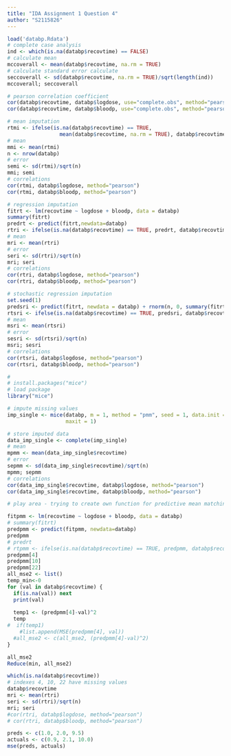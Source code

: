 ```yaml
---
title: "IDA Assignment 1 Question 4"
author: "S2115826"
---
```


```r
load('databp.Rdata')
# complete case analysis
ind <- which(is.na(databp$recovtime) == FALSE)
# calculate mean  
mccoverall <- mean(databp$recovtime, na.rm = TRUE)
# calculate standard error calculate
seccoverall <- sd(databp$recovtime, na.rm = TRUE)/sqrt(length(ind))
mccoverall; seccoverall

```

```r
# pearson correlation coefficient
cor(databp$recovtime, databp$logdose, use="complete.obs", method="pearson")
cor(databp$recovtime, databp$bloodp, use="complete.obs", method="pearson")

```

```r

# mean imputation
rtmi <- ifelse(is.na(databp$recovtime) == TRUE, 
                 mean(databp$recovtime, na.rm = TRUE), databp$recovtime)
# mean
mmi <- mean(rtmi)
n <- nrow(databp)
# error
semi <- sd(rtmi)/sqrt(n)
mmi; semi
# correlations
cor(rtmi, databp$logdose, method="pearson")
cor(rtmi, databp$bloodp, method="pearson")
```


```r
# regression imputation
fitrt <- lm(recovtime ~ logdose + bloodp, data = databp)
summary(fitrt)
predrt <- predict(fitrt,newdata=databp)
rtri <- ifelse(is.na(databp$recovtime) == TRUE, predrt, databp$recovtime)
# mean
mri <- mean(rtri)
# error
seri <- sd(rtri)/sqrt(n)
mri; seri 
# correlations
cor(rtri, databp$logdose, method="pearson")
cor(rtri, databp$bloodp, method="pearson")
```


```r
# stochastic regression imputation
set.seed(1)
predsri <- predict(fitrt, newdata = databp) + rnorm(n, 0, summary(fitrt)$sigma)
rtsri <- ifelse(is.na(databp$recovtime) == TRUE, predsri, databp$recovtime)
# mean
msri <- mean(rtsri)
# error
sesri <- sd(rtsri)/sqrt(n)
msri; sesri
# correlations
cor(rtsri, databp$logdose, method="pearson")
cor(rtsri, databp$bloodp, method="pearson")

```


```r
# 
# install.packages("mice") 
# load package
library("mice")                                 

# impute missing values
imp_single <- mice(databp, m = 1, method = "pmm", seed = 1, data.init = databp,
                   maxit = 1) 

# store imputed data
data_imp_single <- complete(imp_single) 
# mean
mpmm <- mean(data_imp_single$recovtime)
# error
sepmm <- sd(data_imp_single$recovtime)/sqrt(n)
mpmm; sepmm
# correlations
cor(data_imp_single$recovtime, databp$logdose, method="pearson")
cor(data_imp_single$recovtime, databp$bloodp, method="pearson")
```



```r
# play area - trying to create own function for predictive mean matching

fitpmm <- lm(recovtime ~ logdose + bloodp, data = databp)
# summary(fitrt)
predpmm <- predict(fitpmm, newdata=databp)
predpmm
# predrt
# rtpmm <- ifelse(is.na(databp$recovtime) == TRUE, predpmm, databp$recovtime)
predpmm[4]
predpmm[10]
predpmm[22]
all_mse2 <- list()
temp_min<-0
for (val in databp$recovtime) {
  if(is.na(val)) next
  print(val)
  
  temp1 <- (predpmm[4]-val)^2
  temp
#  if(temp1) 
    #list.append(MSE(predpmm[4], val))
  #all_mse2 <- c(all_mse2, (predpmm[4]-val)^2)
}

all_mse2
Reduce(min, all_mse2)

which(is.na(databp$recovtime))
# indexes 4, 10, 22 have missing values
databp$recovtime
mri <- mean(rtri)
seri <- sd(rtri)/sqrt(n)
mri; seri
#cor(rtri, databp$logdose, method="pearson")
# cor(rtri, databp$bloodp, method="pearson")

```


```r
preds <- c(1.0, 2.0, 9.5)
actuals <- c(0.9, 2.1, 10.0)
mse(preds, actuals)

```







